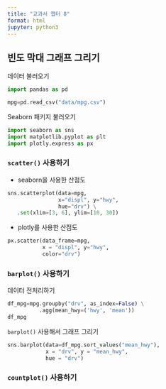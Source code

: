 ```yaml
---
title: "교과서 챕터 8"
format: html
jupyter: python3
---
```


## 빈도 막대 그래프 그리기

데이터 불러오기

```python
import pandas as pd

mpg=pd.read_csv("data/mpg.csv")
```


Seaborn 패키지 불러오기

```python
import seaborn as sns
import matplotlib.pyplot as plt
import plotly.express as px
```

### `scatter()` 사용하기

* seaborn을 사용한 산점도

```python
sns.scatterplot(data=mpg, 
                x="displ", y="hwy",
                hue="drv") \
   .set(xlim=[3, 6], ylim=[10, 30])
```

* plotly를 사용한 산점도

```python
px.scatter(data_frame=mpg,
           x = "displ", y="hwy",
           color="drv")
```


### `barplot()` 사용하기

데이터 전처리하기

```python
df_mpg=mpg.groupby("drv", as_index=False) \
          .agg(mean_hwy=('hwy', 'mean'))
df_mpg
```

`barplot()` 사용해서 그래프 그리기

```python
sns.barplot(data=df_mpg.sort_values("mean_hwy"),
            x = "drv", y = "mean_hwy",
            hue = "drv")
```

### `countplot()` 사용하기


